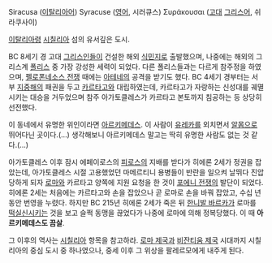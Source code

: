 Siracusa ([[이탈리아어]])
Syracuse ([[영어]], 시러큐스)
Συράκουσαι ([[고대]] [[그리스어]], 쉬라쿠사이)

[[이탈리아]]령 [[시칠리아]] 섬의 유서깊은 도시.

BC 8세기 경 고대 [[그리스]]인들이 건설한 해외 [[식민지]]로 출발했으며, 나중에는 해외의 그리스계 [[폴리스]] 중 가장 강성한 세력이 되었다. 다른 폴리스들과는 다르게 참주정을 하였으며, [[펠로폰네소스 전쟁]] 때에는 [[아테네]]의 공격을 받기도 했다. BC 4세기 경부터는 서부 [[지중해]]의 패권을 두고 [[카르타고]]와 대립하였는데, 카르타고가 자랑하는 신성대를 궤멸시키는 대승을 거두었으며 참주 아가토클레스가 카르타고 본토까지 침공하는 등 상당히 선전했다.

이 동네에서 유명한 위인이라면 [[아르키메데스]]. 이 사람이 [[유레카]]를 외치면서 [[알몸]]으로 뛰어다닌 곳이다.(…) 생각해보니 아르키메데스 말고는 딱히 유명한 사람도 없는 것 같다.(…)

아가토클레스 이후 잠시 에페이로스의 [[피로스]]의 지배를 받다가 히에론 2세가 정권을 잡았는데, 아가토클레스 시절 고용했었던 마메르티니 용병들이 반란을 일으켜 날뛰다 진압당하게 되자 [[로마]]와 카르타고 양쪽에 지원 요청을 한 것이 [[포에니 전쟁]]의 발단이 되었다. 히에론 2세는 처음에는 카르타고와 손을 잡았으나 곧 로마로 손을 바꿔 잡았고, 수십 년 동안 번영을 누렸다. 하지만 BC 215년 히에론 2세가 죽은 뒤 [[한니발 바르카]]가 로마를 [[떡실신]]시키는 것을 보고 슬쩍 동맹을 끊었다가 나중에 로마에 의해 정복당했다. 이 때 '''아르키메데스도 끔살'''.

그 이후의 역사는 [[시칠리아]] 항목을 참고하라. [[로마 제국]]과 [[비잔티움 제국]] 시대까지 시칠리아의 중심 도시 중 하나였으나, 중세 이후 그 위상을 팔레르모에게 내주게 된다.
